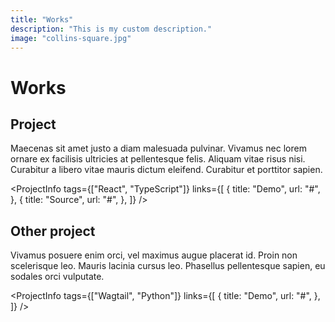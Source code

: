 ```yaml
---
title: "Works"
description: "This is my custom description."
image: "collins-square.jpg"
---
```



# Works

## Project

<LinkImage url="#" file="kayaking.png" title="Kayaking" />

Maecenas sit amet justo a diam malesuada pulvinar. Vivamus nec lorem ornare ex facilisis ultricies at pellentesque felis. Aliquam vitae risus nisi. Curabitur a libero vitae mauris dictum eleifend. Curabitur et porttitor sapien.

<ProjectInfo
  tags={["React", "TypeScript"]}
  links={[
    {
      title: "Demo",
      url: "#",
    },
    {
      title: "Source",
      url: "#",
    },
  ]}
/>

## Other project

<LinkImage url="#" file="adgp2019.png" title="ADGP 2019" />

Vivamus posuere enim orci, vel maximus augue placerat id. Proin non scelerisque leo. Mauris lacinia cursus leo. Phasellus pellentesque sapien, eu sodales orci vulputate.

<ProjectInfo
  tags={["Wagtail", "Python"]}
  links={[
    {
      title: "Demo",
      url: "#",
    },
  ]}
/>
